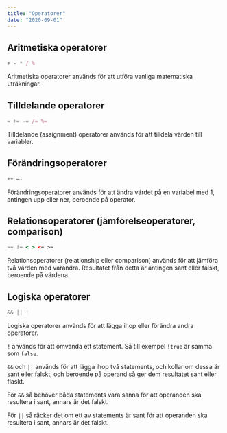 ```yaml
---
title: "Operatorer"
date: "2020-09-01"
---
```


## Aritmetiska operatorer

```jsx
+ - * / %
```

Aritmetiska operatorer används för att utföra vanliga matematiska uträkningar.

## Tilldelande operatorer

```jsx
= += -= /= %=
```

Tilldelande (assignment) operatorer används för att tilldela värden till variabler.

## Förändringsoperatorer

```jsx
++ —-
```

Förändringsoperatorer används för att ändra värdet på en variabel med 1, antingen upp eller ner, beroende på operator.

## Relationsoperatorer (jämförelseoperatorer, comparison)

```jsx
== != < > <= >=
```

Relationsoperatorer (relationship eller comparison) används för att jämföra två värden med varandra. Resultatet från detta är antingen sant eller falskt, beroende på värdena.

## Logiska operatorer

```jsx
&& || !
```

Logiska operatorer används för att lägga ihop eller förändra andra operatorer.

`!` används för att omvända ett statement. Så till exempel `!true` är samma som `false`.

`&&` och `||` används för att lägga ihop två statements, och kollar om dessa är sant eller falskt, och beroende på operand så ger dem resultatet sant eller flaskt.

För `&&` så behöver båda statements vara sanna för att operanden ska resultera i sant, annars är det falskt.

För `||` så räcker det om ett av statements är sant för att operanden ska resultera i sant, annars är det falskt.
